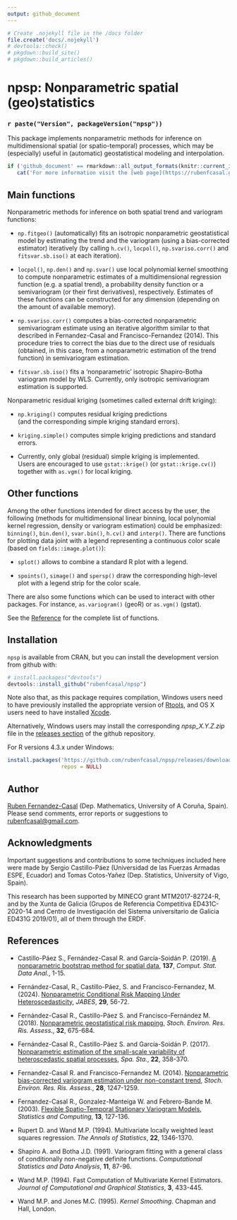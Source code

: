 ```yaml
---
output: github_document
---
```


<!-- 
README.md is generated from README.Rmd. 
Please edit that file 
-->

```r
# Create .nojekyll file in the /docs folder
file.create('docs/.nojekyll')
# devtools::check() 
# pkgdown::build_site()
# pkgdown::build_articles()
```

npsp: Nonparametric spatial (geo)statistics
============================================

### `r paste("Version", packageVersion("npsp"))`

This package implements nonparametric methods 
for inference on multidimensional spatial (or spatio-temporal) processes,
which may be (especially) useful in (automatic) geostatistical modeling and interpolation.


```r
if ('github_document' == rmarkdown::all_output_formats(knitr::current_input()) && !knitr:::is_html_output()) 
   cat('For more information visit the [web page](https://rubenfcasal.github.io/npsp) of the package.')
```


Main functions
--------------

Nonparametric methods for inference on both spatial trend 
and variogram functions:

*  `np.fitgeo()` (automatically) fits an isotropic nonparametric geostatistical model 
    by estimating the trend and the variogram (using a bias-corrected estimator) iteratively 
    (by calling `h.cv()`, `locpol()`, `np.svariso.corr()` and `fitsvar.sb.iso()` at each iteration).

*  `locpol()`, `np.den()` and `np.svar()` use local polynomial kernel smoothing to compute
   nonparametric estimates of a multidimensional regression function (e.g. a spatial trend),
   a probability density function or a semivariogram (or their first derivatives), respectively. 
   Estimates of these functions can be constructed for any dimension 
   (depending on the amount of available memory). 
   
*  `np.svariso.corr()` computes a bias-corrected nonparametric semivariogram estimate 
   using an iterative algorithm similar to that described in 
   Fernandez-Casal and Francisco-Fernandez (2014). 
   This procedure tries to correct the bias due to the direct use of residuals 
   (obtained, in this case, from a nonparametric estimation of the trend function) 
   in semivariogram estimation.

* `fitsvar.sb.iso()` fits a ‘nonparametric’ isotropic Shapiro-Botha variogram model by WLS. 
   Currently, only isotropic semivariogram estimation is supported.


Nonparametric residual kriging (sometimes called external drift kriging):

* `np.kriging()` computes residual kriging predictions  
   (and the corresponding simple kriging standard errors).

* `kriging.simple()` computes simple kriging predictions and standard errors.

*  Currently, only global (residual) simple kriging is implemented.  
   Users are encouraged to use `gstat::krige()` (or `gstat::krige.cv()`) 
   together with `as.vgm()` for local kriging.


Other functions
---------------

Among the other functions intended for direct access by the user, the following 
(methods for multidimensional linear binning, local polynomial kernel regression, 
density or variogram estimation) could be emphasized: 
`binning()`, `bin.den()`, `svar.bin()`, `h.cv()` and `interp()`. 
There are functions for plotting data joint with a legend representing a continuous color scale
(based on `fields::image.plot()`):

*  `splot()` allows to combine a standard R plot with a legend. 

*  `spoints()`, `simage()` and `spersp()` draw the corresponding high-level plot 
   with a legend strip for the color scale.
   
There are also some functions which can be used to interact with other packages. For instance, `as.variogram()` (geoR) or `as.vgm()` (gstat).

See the [Reference](https://rubenfcasal.github.io/npsp/reference/index.html) for the complete list of functions.


Installation
------------

`npsp` is available from CRAN, but you can install the development version from github with:

```r
# install.packages("devtools")
devtools::install_github("rubenfcasal/npsp")
```

Note also that, as this package requires compilation, Windows users need to have previously installed the appropriate version of [Rtools](https://cran.r-project.org/bin/windows/Rtools/), and OS X users need to have installed [Xcode](https://apps.apple.com/us/app/xcode/id497799835).

Alternatively, Windows users may install the corresponding *npsp_X.Y.Z.zip* file in the [releases section](https://github.com/rubenfcasal/npsp/releases/latest) of the github repository.

For R versions 4.3.x under Windows:
```r
install.packages('https://github.com/rubenfcasal/npsp/releases/download/v0.7-14/npsp_0.7-14.zip',
                 repos = NULL)
``` 

Author
------

[Ruben Fernandez-Casal](https://rubenfcasal.github.io) (Dep. Mathematics, University of A Coruña, Spain). 
Please send comments, error reports or suggestions to [rubenfcasal@gmail.com](mailto:rubenfcasal@gmail.com).


Acknowledgments
---------------

Important suggestions and contributions to some techniques included here were made by Sergio Castillo-Páez (Universidad de las Fuerzas Armadas ESPE, Ecuador) and Tomas Cotos-Yañez (Dep. Statistics, University of Vigo, Spain).

This research has been supported by MINECO grant MTM2017-82724-R, and by the Xunta de Galicia (Grupos de Referencia Competitiva ED431C-2020-14 and Centro de Investigación del Sistema universitario de Galicia ED431G 2019/01), all of them through the ERDF.


References
----------

* Castillo-Páez S., Fernández-Casal R.  and García-Soidán P. (2019). [A nonparametric bootstrap method for spatial data](https://doi.org/10.1016/j.csda.2019.01.017), **137**, *Comput. Stat. Data Anal.*, 1-15. 

* Fernández-Casal, R., Castillo-Páez, S. and Francisco-Fernandez, M. (2024). [Nonparametric Conditional Risk Mapping Under Heteroscedasticity](https://doi.org/10.1007/s13253-023-00555-0), *JABES*, **29**, 56-72.

* Fernández-Casal R., Castillo-Páez S. and Francisco-Fernández M. (2018). [Nonparametric geostatistical risk mapping](https://doi.org/10.1007/s00477-017-1407-y), *Stoch. Environ. Res. Ris. Assess.*, **32**, 675-684.

* Fernández-Casal R., Castillo-Páez S. and García-Soidán P. (2017). [Nonparametric estimation of the small-scale variability of heteroscedastic spatial processes](https://doi.org/10.1016/j.spasta.2017.04.001), *Spa. Sta.*, **22**, 358-370.

* Fernandez-Casal R. and Francisco-Fernandez M. (2014). [Nonparametric bias-corrected variogram estimation under non-constant trend](https://doi.org/10.1007/s00477-013-0817-8), *Stoch. Environ. Res. Ris. Assess.*, **28**, 1247-1259.

* Fernandez-Casal R., Gonzalez-Manteiga W. and Febrero-Bande M. (2003). [Flexible Spatio-Temporal Stationary Variogram Models](https://doi.org/10.1023/A:1023204525046), *Statistics and Computing*, **13**, 127-136.

* Rupert D. and Wand M.P. (1994). Multivariate locally weighted least squares regression. *The Annals of Statistics*, **22**, 1346-1370.

* Shapiro A. and Botha J.D. (1991). Variogram fitting with a general class of conditionally non-negative definite functions. *Computational Statistics and Data Analysis*, **11**, 87-96.

* Wand M.P. (1994). Fast Computation of Multivariate Kernel Estimators. *Journal of Computational and Graphical Statistics*, **3**, 433-445.

* Wand M.P. and Jones M.C. (1995). *Kernel Smoothing*. Chapman and Hall, London.
